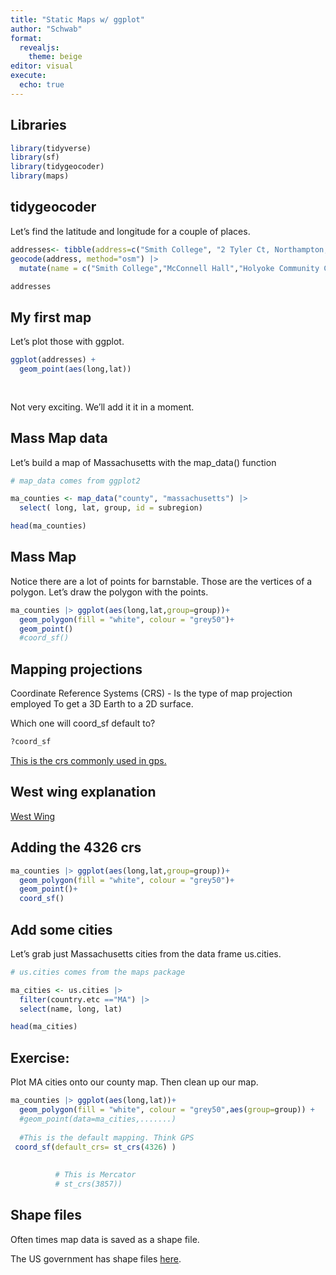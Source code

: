```yaml
---
title: "Static Maps w/ ggplot"
author: "Schwab"
format: 
  revealjs: 
    theme: beige
editor: visual
execute: 
  echo: true
---
```


## Libraries

```r
library(tidyverse)
library(sf)
library(tidygeocoder)
library(maps)

```

## tidygeocoder

Let's find the latitude and longitude for a couple of places.

```r

addresses<- tibble(address=c("Smith College", "2 Tyler Ct, Northampton, MA 01060", "Holyoke Community College")) |>
geocode(address, method="osm") |>
  mutate(name = c("Smith College","McConnell Hall","Holyoke Community College"))

addresses
```

## My first map

Let's plot those with ggplot.

```r
ggplot(addresses) +
  geom_point(aes(long,lat)) 
  
  

```

Not very exciting. We'll add it it in a moment.

## Mass Map data

Let's build a map of Massachusetts with the map_data() function

```r
# map_data comes from ggplot2

ma_counties <- map_data("county", "massachusetts") |>
  select( long, lat, group, id = subregion)

head(ma_counties)

```

## Mass Map

Notice there are a lot of points for barnstable. Those are the vertices of a polygon. Let's draw the polygon with the points.

```r
ma_counties |> ggplot(aes(long,lat,group=group))+
  geom_polygon(fill = "white", colour = "grey50")+
  geom_point()  
  #coord_sf()
```

## Mapping projections

Coordinate Reference Systems (CRS) - Is the type of map projection employed To get a 3D Earth to a 2D surface.

Which one will coord_sf default to?

```r
?coord_sf
```

[This is the crs commonly used in gps.](https://epsg.io/4326)

## West wing explanation

[West Wing](https://www.youtube.com/watch?v=vVX-PrBRtTY)

## Adding the 4326 crs

```r
ma_counties |> ggplot(aes(long,lat,group=group))+
  geom_polygon(fill = "white", colour = "grey50")+
  geom_point()+
  coord_sf()
```

## Add some cities

Let's grab just Massachusetts cities from the data frame us.cities.

```r
# us.cities comes from the maps package

ma_cities <- us.cities |>
  filter(country.etc =="MA") |>
  select(name, long, lat)

head(ma_cities)
```

## Exercise:

Plot MA cities onto our county map. Then clean up our map.

```r
ma_counties |> ggplot(aes(long,lat))+
  geom_polygon(fill = "white", colour = "grey50",aes(group=group)) +
  #geom_point(data=ma_cities,.......)
  
  #This is the default mapping. Think GPS
 coord_sf(default_crs= st_crs(4326) )
          
          
          # This is Mercator
          # st_crs(3857))
```

## Shape files

Often times map data is saved as a shape file.

The US government has shape files [here](https://www.census.gov/geographies/mapping-files/time-series/geo/carto-boundary-file.html).
